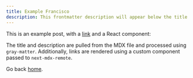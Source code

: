 ```yaml
---
title: Example Francisco
description: This frontmatter description will appear below the title
---
```


This is an example post, with a [link](https://nextjs.org) and a React component:

<TestComponent name="next-mdx-remote" />

The title and description are pulled from the MDX file and processed using `gray-matter`. Additionally, links are rendered using a custom component passed to `next-mdx-remote`.

Go back [home](/).
